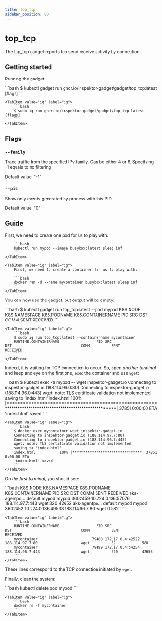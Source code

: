 ```yaml
---
title: top_tcp
sidebar_position: 80
---
```



# top_tcp

The top_tcp gadget reports tcp send receive activity by connection.

## Getting started

Running the gadget:

<Tabs groupId="env">
    <TabItem value="kubectl-gadget" label="kubectl gadget">
        ```bash
        $ kubectl gadget run ghcr.io/inspektor-gadget/gadget/top_tcp:latest [flags]
        ```
    </TabItem>

    <TabItem value="ig" label="ig">
        ```bash
        $ sudo ig run ghcr.io/inspektor-gadget/gadget/top_tcp:latest [flags]
        ```
    </TabItem>
</Tabs>

## Flags

### `--family`

Trace traffic from the specified IPv family. Can be either 4 or 6. Specifying -1 equals to no filtering

Default value: "-1"

### `--pid`

Show only events generated by process with this PID

Default value: "0"

## Guide

<Tabs groupId="env">
    <TabItem value="kubectl-gadget" label="kubectl gadget">
        First, we need to create one pod for us to play with:

        ```bash
        kubectl run mypod --image busybox:latest sleep inf
        ```
    </TabItem>

    <TabItem value="ig" label="ig">
        First, we need to create a container for us to play with:

        ```bash
        docker run -d --name mycontainer busybox:latest sleep inf
        ```
    </TabItem>
</Tabs>

You can now use the gadget, but output will be empty:

<Tabs groupId="env">
    <TabItem value="kubectl-gadget" label="kubectl gadget">
        ```bash
        $ kubectl gadget run top_tcp:latest --pod mypod
        K8S.NODE     K8S.NAMESPACE          K8S.PODNAME            K8S.CONTAINERNAME               PID SRC                                 DST                                COMM          SENT          RECEIVED
        ```
    </TabItem>

    <TabItem value="ig" label="ig">
        ```bash
        $ sudo ig run top_tcp:latest --containername mycontainer
        RUNTIME.CONTAINERNAME                 PID SRC                                 DST                                COMM          SENT          RECEIVED
        ```
    </TabItem>
</Tabs>

Indeed, it is waiting for TCP connection to occur.
So, open *another terminal* and keep and eye on the first one, `exec` the container and use `wget`:

<Tabs groupId="env">
    <TabItem value="kubectl-gadget" label="kubectl gadget">
        ```bash
        $ kubectl exec -ti mypod -- wget inspektor-gadget.io
        Connecting to inspektor-gadget.io (188.114.96.0:80)
        Connecting to inspektor-gadget.io (188.114.96.0:443)
        wget: note: TLS certificate validation not implemented
        saving to 'index.html'
        index.html           100% |**********************************************************************************************************| 37851  0:00:00 ETA
        'index.html' saved
        ```
    </TabItem>

    <TabItem value="ig" label="ig">
        ```bash
        $ docker exec mycontainer wget inspektor-gadget.io
        Connecting to inspektor-gadget.io (188.114.97.7:80)
        Connecting to inspektor-gadget.io (188.114.96.7:443)
        wget: note: TLS certificate validation not implemented
        saving to 'index.html'
        index.html           100% |********************************| 37851  0:00:00 ETA
        'index.html' saved
        ```
    </TabItem>
</Tabs>

On *the first terminal*, you should see:

<Tabs groupId="env">
    <TabItem value="kubectl-gadget" label="kubectl gadget">
        ```bash
        K8S.NODE     K8S.NAMESPACE          K8S.PODNAME            K8S.CONTAINERNAME               PID SRC                                 DST                                COMM          SENT          RECEIVED
        aks-agentpo… default                mypod                  mypod                       3602459 10.224.0.136:57076                  188.114.97.7:443                   wget           320             42652
        aks-agentpo… default                mypod                  mypod                       3602452 10.224.0.136:49538                  188.114.96.7:80                    wget             0               582
        ```
    </TabItem>

    <TabItem value="ig" label="ig">
        ```bash
        RUNTIME.CONTAINERNAME                 PID SRC                                 DST                                COMM          SENT          RECEIVED
        mycontainer                         79480 172.17.0.4:42522                    188.114.97.7:80                    wget          82            588
        mycontainer                         79499 172.17.0.4:54254                    188.114.96.7:443                   wget          320           42655
        ```
    </TabItem>
</Tabs>

These lines correspond to the TCP connection initiated by `wget`.

Finally, clean the system:

<Tabs groupId="env">
    <TabItem value="kubectl-gadget" label="kubectl gadget">
        ```bash
        kubectl delete pod mypod
        ```
    </TabItem>

    <TabItem value="ig" label="ig">
        ```bash
        docker rm -f mycontainer
        ```
    </TabItem>
</Tabs>
